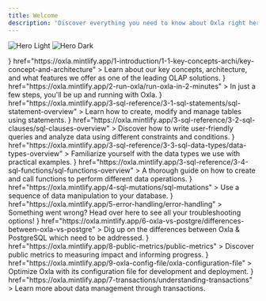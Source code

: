 ```yaml
---
title: Welcome
description: 'Discover everything you need to know about Oxla right here, right now!'
---
```


<img
  className="block dark:hidden"
  src="/assets/homepage-img-light.png"
  alt="Hero Light"
/>
<img
  className="hidden dark:block"
  src="/assets/homepage-img-dark.png"
  alt="Hero Dark"
/>

<CardGroup cols={3}>
  <Card
    title="Introduction"
    icon={<svg id="Layer_2" data-name="Layer 2" xmlns="http://www.w3.org/2000/svg" viewBox="0 0 119.7 134.54">
    <g id="Warstwa_1" data-name="Warstwa 1">
    <g>
      <path class="cls-2" d="M34.78,95.43c.17.24.38.48.59.72l6.8,7.84c4.03,4.64,8.71,10.05,11.36,13.1.81.93,1.6,1.89,2.37,2.81l.88,1.05c3.4,4.07,7.83,7.28,12.81,9.26h0c8,3.19,17.07,3.09,24.88-.26l3.6-1.55c16.43-7.06,24.06-26.18,16.99-42.61l-14.16-32.95c-.8-1.86-2.34-3.36-4.23-4.12-1.75-.7-3.65-.72-5.36-.05-1.91.74-3.39,2.18-4.17,4.06-.79,1.88-.78,3.94.03,5.82l5.63,13.09c.06.13,0,.28-.13.34-.08.03-.15.02-.2,0s-.11-.06-.14-.14l-7.7-17.91c-.8-1.86-2.34-3.36-4.23-4.12-1.75-.7-3.65-.72-5.36-.05-1.91.74-3.39,2.18-4.17,4.06-.79,1.88-.78,3.94.02,5.82l6.68,15.54c.06.13,0,.28-.13.34-.08.03-.15.02-.2,0s-.11-.06-.14-.14l-8.75-20.35c-.8-1.86-2.34-3.36-4.23-4.12-1.75-.7-3.65-.72-5.36-.05-1.9.74-3.38,2.18-4.17,4.06-.79,1.88-.78,3.94.02,5.82l6.66,15.49-.47.2-18.48-42.99c-.8-1.86-2.34-3.36-4.23-4.12-1.75-.7-3.65-.72-5.36-.05-1.9.74-3.39,2.18-4.17,4.06-.79,1.88-.78,3.94.02,5.82l21.89,50.93c.05.11,0,.25-.1.32-.11.07-.22.04-.24.03-.04-.01-.07-.04-.1-.07l-4-4.61c-.77-.89-1.76-1.6-2.86-2.03-1.83-.73-3.9-.7-5.7.07-.7.3-1.35.71-1.93,1.21-1.5,1.3-2.41,3.11-2.55,5.09-.14,1.98.5,3.9,1.8,5.4v-.04Z"/>
      <g>
        <g>
          <line class="cls-1" x1="21.08" y1="47.9" x2="11.7" y2="57.47"/>
          <line class="cls-1" x1="57.03" y1="11.26" x2="47.67" y2="20.8"/>
        </g>
        <line class="cls-1" x1="11.26" y1="11.7" x2="20.8" y2="21.05"/>
        <line class="cls-1" x1="34.06" y1="2" x2="34.18" y2="15.36"/>
        <g>
          <line class="cls-1" x1="53.33" y1="34.18" x2="66.73" y2="34.06"/>
          <line class="cls-1" x1="2" y1="34.67" x2="15.36" y2="34.54"/>
        </g>
      </g>
    </g>
  </g>
</svg>}
    href="https://oxla.mintlify.app/1-introduction/1-1-key-concepts-archi/key-concept-and-architecture"
  >
    Learn about our key concepts, architecture, and what features we offer as one of the leading OLAP solutions.
  </Card>
  <Card
    title="Getting Started"
    icon={<svg id="Layer_2" data-name="Layer 2" xmlns="http://www.w3.org/2000/svg" viewBox="0 0 124.32 135.46">
     <g id="Warstwa_1" data-name="Warstwa 1">
    <g>
      <g>
        <path class="cls-3" d="M93.31,86.44c5.12,4.87,8.74,13.42.21,23.05-13.66,15.43-40.77,22.74-45.26,24-.32.09-.66,0-.91-.21h0c-.49-.43-.43-1.21.12-1.56,14.85-9.59,26.69-22.33,26.86-30.02"/>
        <path class="cls-1" d="M46.33,48.77c-2.34-5.87-16.12-17.29-28-2.71C5.31,62.03,2.47,89.96,1.95,94.6c-.04.33.1.66.36.87h0c.5.41,1.26.22,1.52-.37,9.69-22.19,26.11-39.76,32.08-27.36"/>
        <path class="cls-4" d="M23.39,103.32c-7.64,2.39-18.5,7.22-12.13,29.78,6.26-10,19.32.76,23.85-19.34"/>
        <path class="cls-1" d="M32.77,101.64c3.73,3.3,7.47,6.27,10.34,8.34,0,0,75.25-26.09,79.27-104.6.06-1.25-1.53-2.62-2.77-2.45C42.71,13.9,25.49,94.4,25.49,94.4c0,0,2.61,3.03,7.28,7.24"/>
        <circle class="cls-2" cx="93.59" cy="34.52" r="7.47"/>
        <circle class="cls-2" cx="72.09" cy="58.4" r="7.47"/>
      </g>
      <line class="cls-4" x1="22.28" y1="16.03" x2="3.83" y2="31.88"/>
      <line class="cls-4" x1="122.14" y1="71.44" x2="107.73" y2="83.81"/>
      <line class="cls-4" x1="121.81" y1="107.9" x2="92.46" y2="133.1"/>
      <line class="cls-4" x1="57.23" y1="1.94" x2="26.96" y2="27.93"/>
    </g>
  </g>
</svg>}
    href="https://oxla.mintlify.app/2-run-oxla/run-oxla-in-2-minutes"
  >
    In just a few steps, you'll be up and running with Oxla.
  </Card>
  <Card
    title="SQL Statements"
    icon={<svg id="Layer_2" data-name="Layer 2" xmlns="http://www.w3.org/2000/svg" viewBox="0 0 144.9 145.97">
    <g id="Warstwa_1" data-name="Warstwa 1">
    <g>
      <path class="cls-2" d="M87.36,20.33V5.52c0-1.94-1.58-3.52-3.52-3.52H5.52c-1.94,0-3.52,1.58-3.52,3.52v14.81"/>
      <path class="cls-2" d="M87.36,47.24v-12.68c0-1.94-1.58-3.52-3.52-3.52H5.52c-1.94,0-3.52,1.58-3.52,3.52v14.81"/>
      <path class="cls-2" d="M44.97,60.09H5.52c-1.94,0-3.52,1.58-3.52,3.52v14.81"/>
      <g>
        <path class="cls-2" d="M57.44,112.87c-15.01-15.01-15.01-39.35,0-54.37s39.35-15.01,54.36,0c15.01,15.01,15.01,39.35,0,54.36-15.01,15.01-39.35,15.01-54.37,0Z"/>
        <line class="cls-2" x1="111.81" y1="112.87" x2="142.9" y2="143.97"/>
      </g>
      <g>
        <path class="cls-1" d="M91.94,104.25v-30.89c0-4.06-3.29-7.34-7.34-7.34h-32.73"/>
        <circle class="cls-1" cx="69.9" cy="88.08" r="5.94"/>
      </g>
    </g>
  </g>
</svg>}
    href="https://oxla.mintlify.app/3-sql-reference/3-1-sql-statements/sql-statement-overview"
  >
    Learn how to create, modify and manage tables using statements.
  </Card>
  <Card
    title="SQL Clauses"
    icon={<svg id="Layer_2" data-name="Layer 2" xmlns="http://www.w3.org/2000/svg" viewBox="0 0 142.87 143.38">
     <g id="Warstwa_1" data-name="Warstwa 1">
    <g>
      <path class="cls-2" d="M97.92,57.92V6c0-2.21-1.79-4-4-4H6c-2.21,0-4,1.79-4,4v111.92c0,2.21,1.79,4,4,4h78.35"/>
      <path class="cls-2" d="M97.79,141.38l.02-33.03c0-1.69-.79-3.27-2.14-4.29l-20.72-15.54c-1.35-1.01-2.14-2.6-2.14-4.28v-10.9c0-1.87,1.51-3.38,3.38-3.38h61.3c1.87,0,3.38,1.51,3.38,3.38v10.9c0,1.69-.79,3.27-2.14,4.28l-20.73,15.54c-1.35,1.01-2.14,2.6-2.14,4.28v16.97l-18.07,16.07Z"/>
      <line class="cls-1" x1="16.06" y1="26" x2="83.85" y2="26"/>
      <line class="cls-1" x1="16.06" y1="97.92" x2="67.47" y2="97.92"/>
      <line class="cls-1" x1="16.06" y1="49.97" x2="83.85" y2="49.97"/>
      <line class="cls-1" x1="16.06" y1="73.95" x2="58.81" y2="73.95"/>
    </g>
  </g>
</svg>}
    href="https://oxla.mintlify.app/3-sql-reference/3-2-sql-clauses/sql-clauses-overview"
  >
    Discover how to write user-friendly queries and analyze data using different constraints and conditions.
  </Card>
  <Card
    title="SQL Data Types"
    icon={<svg id="Layer_2" data-name="Layer 2" xmlns="http://www.w3.org/2000/svg" viewBox="0 0 148.23 144.14">
    <g id="Warstwa_1" data-name="Warstwa 1">
    <g>
      <path class="cls-2" d="M33.16,80.51c15.95,0,28.88,12.93,28.88,28.88s-12.93,28.88-28.88,28.88-28.88-12.93-28.88-28.88,12.93-28.88,28.88-28.88Z"/>
      <rect class="cls-2" x="87.78" y="2.5" width="51.82" height="51.82"/>
      <rect class="cls-1" x="90.69" y="86.6" width="46.01" height="46.01" transform="translate(-44.2 112.5) rotate(-45)"/>
      <polygon class="cls-2" points="32.49 2 2 54.81 62.98 54.81 32.49 2"/>
    </g>
  </g>
</svg>}
    href="https://oxla.mintlify.app/3-sql-reference/3-3-sql-data-types/data-types-overview"
  >
    Familiarize yourself with the data types we use with practical examples.
  </Card>
  <Card
    title="SQL Functions"
    icon={<svg id="Layer_2" data-name="Layer 2" xmlns="http://www.w3.org/2000/svg" viewBox="0 0 125.77 134.56">
    <g id="Warstwa_1" data-name="Warstwa 1">
    <g>
      <g>
        <path class="cls-1" d="M86.09,77.42c20.84,0,37.74-16.9,37.74-37.74S106.93,1.94,86.09,1.94c-8.75,0-16.8,2.99-23.2,7.99-6.4-5-14.45-7.99-23.2-7.99C18.84,1.94,1.94,18.84,1.94,39.68s16.9,37.74,37.74,37.74c8.75,0,16.8-2.99,23.2-7.99,1.5,1.17,3.08,2.23,4.75,3.16"/>
        <path class="cls-2" d="M77.42,39.68c0-12.09-5.69-22.85-14.54-29.76-8.85,6.91-14.54,17.66-14.54,29.76s5.69,22.85,14.54,29.76c8.85-6.91,14.54-17.66,14.54-29.76Z"/>
      </g>
      <g>
        <path class="cls-1" d="M91.62,66.9h-5.09c-4.57,0-8.57,3.09-9.71,7.52l-13.13,50.69c-1.15,4.43-5.14,7.52-9.71,7.52h-5.09"/>
        <line class="cls-1" x1="61.48" y1="99.76" x2="79.02" y2="99.76"/>
        <g>
          <line class="cls-1" x1="96.33" y1="107.27" x2="110.45" y2="121.39"/>
          <line class="cls-1" x1="96.33" y1="121.39" x2="110.45" y2="107.27"/>
        </g>
        <path class="cls-1" d="M90.11,98.46c-3.75,4.23-6.02,9.78-6.02,15.88s2.28,11.65,6.02,15.88"/>
        <path class="cls-1" d="M116.66,98.46c3.75,4.23,6.02,9.78,6.02,15.88,0,6.09-2.28,11.65-6.02,15.88"/>
      </g>
    </g>
  </g>
</svg>}
    href="https://oxla.mintlify.app/3-sql-reference/3-4-sql-functions/sql-functions-overview"
  >
    A thorough guide on how to create and call functions to perform different data operations.
  </Card>
  <Card
    title="SQL Mutations"
    icon={<svg id="Layer_2" data-name="Layer 2" xmlns="http://www.w3.org/2000/svg" viewBox="0 0 123.65 134.23">
    <g id="Warstwa_1" data-name="Warstwa 1">
    <g>
      <path class="cls-2" d="M44.49,2.04c19.28,24.02-23.17,58.09-3.9,82.11,19.28,24.02,61.73-10.05,81,13.97"/>
      <path class="cls-2" d="M87.6,71.3c-3.67,20.44-22.53,43.34-8.45,60.89"/>
      <path class="cls-2" d="M2.04,36.11c14.08,17.55,40.53,4.09,61.27,4.93"/>
      <line class="cls-1" x1="10.07" y1="42.53" x2="48.9" y2="11.37"/>
      <line class="cls-1" x1="114.13" y1="91.98" x2="74.77" y2="123.57"/>
      <line class="cls-1" x1="48.7" y1="90.22" x2="73.35" y2="70.44"/>
      <line class="cls-1" x1="36.28" y1="75.77" x2="60.87" y2="56.03"/>
      <line class="cls-2" x1="85.41" y1="48.19" x2="98.77" y2="37.46"/>
      <line class="cls-2" x1="78.09" y1="39.07" x2="82.54" y2="22.52"/>
      <line class="cls-2" x1="92.73" y1="57.3" x2="109.84" y2="56.55"/>
    </g>
  </g>
</svg>}
    href="https://oxla.mintlify.app/4-sql-mutations/sql-mutations"
  >
    Use a sequence of data manipulation to your database.
  </Card>
  <Card
    title="Error Handling"
    icon={<svg id="Layer_2" data-name="Layer 2" xmlns="http://www.w3.org/2000/svg" viewBox="0 0 141.83 142.09">
    <g id="Warstwa_1" data-name="Warstwa 1">
    <g>
      <path class="cls-2" d="M97.64,74.18l-34.48,59.72c-1.59,2.75.4,6.19,3.58,6.19h68.96c3.18,0,5.16-3.44,3.58-6.19l-34.48-59.72c-1.59-2.75-5.56-2.75-7.15,0Z"/>
      <g>
        <line class="cls-1" x1="101.21" y1="94.05" x2="101.21" y2="115.99"/>
        <line class="cls-1" x1="101.21" y1="125.21" x2="101.21" y2="126.17"/>
      </g>
      <path class="cls-2" d="M101.21,23.3V6.09c0-2.26-1.83-4.09-4.09-4.09H6.09c-2.26,0-4.09,1.83-4.09,4.09v17.21"/>
      <path class="cls-2" d="M101.21,57.06v-17.21c0-2.26-1.83-4.09-4.09-4.09H6.09c-2.26,0-4.09,1.83-4.09,4.09v17.21"/>
      <path class="cls-2" d="M86.71,69.51H6.09c-2.26,0-4.09,1.83-4.09,4.09v26.7c0,2.26,1.83,4.09,4.09,4.09h61"/>
      <circle class="cls-1" cx="18.86" cy="19.14" r="5.14"/>
      <circle class="cls-1" cx="18.86" cy="52.9" r="5.14"/>
      <circle class="cls-1" cx="18.86" cy="87.26" r="5.14"/>
    </g>
  </g>
</svg>}
    href="https://oxla.mintlify.app/5-error-handling/error-handling"
  >
    Something went wrong? Head over here to see all your troubleshooting options!
  </Card>
  <Card
    title="Oxla vs PostgreSQL"
    icon={<svg id="Layer_2" data-name="Layer 2" xmlns="http://www.w3.org/2000/svg" viewBox="0 0 142.3 140.57">
    <g id="Warstwa_1" data-name="Warstwa 1">
    <g>
      <rect class="cls-2" x="2" y="2" width="56.84" height="56.84"/>
      <polygon class="cls-2" points="105.61 76.96 70.93 138.57 140.3 138.57 105.61 76.96"/>
      <line class="cls-1" x1="20.2" y1="134.87" x2="133.49" y2="10.6"/>
    </g>
  </g>
</svg>}
    href="https://oxla.mintlify.app/6-oxla-vs-postgre/differences-between-oxla-vs-postgre"
  >
    Dig up on the differences between Oxla & PostgreSQL which need to be addressed.
  </Card>
  <Card
    title="Public Metrics"
    icon={<svg id="Layer_2" data-name="Layer 2" xmlns="http://www.w3.org/2000/svg" viewBox="0 0 143.02 135.26">
    <g id="Warstwa_1" data-name="Warstwa 1">
    <g>
      <path class="cls-1" d="M111.87,97.24l-17.56-70.9c-.48-1.95-3.24-1.98-3.77-.04l-14.67,53.81c-.49,1.8-2.98,1.95-3.68.22l-13.68-33.62c-.68-1.66-3.05-1.6-3.64.09l-17.71,50.27c-.45,1.27.49,2.59,1.84,2.59h70.99c1.26,0,2.19-1.19,1.89-2.42Z"/>
      <path class="cls-1" d="M15.64,2v112.69c0,2.72,2.21,4.93,4.93,4.93h120.45"/>
      <g class="cls-2">
        <line class="cls-1" x1="15.64" y1="36.85" x2="86.54" y2="36.85"/>
      </g>
      <g class="cls-2">
        <line class="cls-1" x1="96.91" y1="36.85" x2="122.53" y2="36.85"/>
      </g>
      <g class="cls-2">
        <line class="cls-1" x1="15.64" y1="77" x2="43.82" y2="77"/>
      </g>
      <g class="cls-2">
        <line class="cls-1" x1="107.81" y1="77" x2="122.83" y2="77"/>
      </g>
      <polyline class="cls-1" points="2 15.64 15.64 2 29.28 15.64"/>
      <polyline class="cls-1" points="127.38 105.98 141.02 119.62 127.38 133.26"/>
    </g>
  </g>
</svg>}
    href="https://oxla.mintlify.app/8-public-metrics/public-metrics"
  >
    Discover public metrics to measuring impact and informing progress.
  </Card>
  <Card
    title="Oxla Configuration File"
    icon={<svg id="Layer_2" data-name="Layer 2" xmlns="http://www.w3.org/2000/svg" viewBox="0 0 122.5 133.51">
    <g id="Warstwa_1" data-name="Warstwa 1">
    <g>
      <g>
        <path class="cls-2" d="M26.67,121.92H6c-2.21,0-4-1.79-4-4V6c0-2.21,1.79-4,4-4h59.95c1.8,0,3.52.71,4.79,1.98l23.54,23.54c1.27,1.27,1.98,2.99,1.98,4.79v12.54"/>
        <g class="cls-3">
          <polyline class="cls-2" points="65.94 2 65.94 31.52 94.47 31.52"/>
        </g>
      </g>
      <g>
        <g>
          <line class="cls-1" x1="42.65" y1="65.81" x2="90.35" y2="65.81"/>
          <circle class="cls-2" cx="110.05" cy="65.81" r="9.69"/>
        </g>
        <g>
          <line class="cls-1" x1="120.5" y1="121.82" x2="72.04" y2="121.82"/>
          <circle class="cls-2" cx="52.34" cy="121.82" r="9.69"/>
        </g>
        <g>
          <line class="cls-1" x1="120.5" y1="93.59" x2="101.05" y2="93.59"/>
          <line class="cls-1" x1="42.65" y1="93.59" x2="61.66" y2="93.59"/>
          <circle class="cls-2" cx="81.35" cy="93.59" r="9.69"/>
        </g>
      </g>
    </g>
  </g>
</svg>}
    href="https://oxla.mintlify.app/9-oxla-config-file/oxla-configuration-file"
  >
    Optimize Oxla with its configuration file for development and deployment.
  </Card>
  <Card
    title="Understanding Transactions"
    icon={<svg id="Layer_2" data-name="Layer 2" xmlns="http://www.w3.org/2000/svg" viewBox="0 0 123.98 135.65">
    <g id="Warstwa_1" data-name="Warstwa 1">
    <g>
      <polyline class="cls-2" points="121.98 97.23 76.2 97.23 76.2 82.12 48.44 107.88 76.2 133.65 76.2 118.54 121.98 118.54"/>
      <g>
        <path class="cls-3" d="M101.21,23.3V6.09c0-2.26-1.83-4.09-4.09-4.09H6.09c-2.26,0-4.09,1.83-4.09,4.09v17.21"/>
        <path class="cls-3" d="M101.21,57.06v-17.21c0-2.26-1.83-4.09-4.09-4.09H6.09c-2.26,0-4.09,1.83-4.09,4.09v17.21"/>
        <circle class="cls-1" cx="18.86" cy="19.14" r="5.14"/>
        <circle class="cls-1" cx="18.86" cy="52.9" r="5.14"/>
        <circle class="cls-1" cx="18.86" cy="87.26" r="5.14"/>
      </g>
      <path class="cls-3" d="M101.21,86.81v-13.21c0-2.26-1.83-4.09-4.09-4.09H6.09c-2.26,0-4.09,1.83-4.09,4.09v26.7c0,2.26,1.83,4.09,4.09,4.09h30.17"/>
    </g>
  </g>
  </svg>}
    href="https://oxla.mintlify.app/7-transactions/understanding-transactions"
  >
    Learn more about data management through transactions.
  </Card>
</CardGroup>